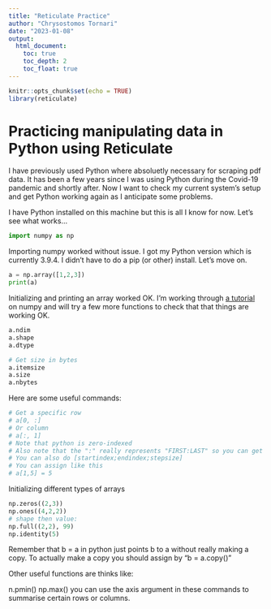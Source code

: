 ```yaml
---    
title: "Reticulate Practice"
author: "Chrysostomos Tornari"
date: "2023-01-08"
output:
  html_document:
    toc: true
    toc_depth: 2
    toc_float: true
---
```


```r
knitr::opts_chunk$set(echo = TRUE)
library(reticulate)
```

# Practicing manipulating data in Python using Reticulate

I have previously used Python where absoluetly necessary for scraping pdf data. It has been a few years since I was using Python during the Covid-19 pandemic and shortly after. Now I want to check my current system's setup and get Python working again as I anticipate some problems.

I have Python installed on this machine but this is all I know for now. Let's see what works...

```python
import numpy as np
```

Importing numpy worked without issue. I got my Python version which is currently 3.9.4. I didn't have to do a pip (or other) install. Let's move on.

```python
a = np.array([1,2,3])
print(a)
```

Initializing and printing an array worked OK. I'm working through [a tutorial](https://www.youtube.com/watch?v=QUT1VHiLmmI) on numpy and will try a few more functions to check that that things are working OK.

```python
a.ndim
a.shape
a.dtype

# Get size in bytes
a.itemsize
a.size
a.nbytes
```

Here are some useful commands:

```python
# Get a specific row
# a[0, :]
# Or column
# a[:, 1]
# Note that python is zero-indexed
# Also note that the ":" really represents "FIRST:LAST" so you can get ranges
# You can also do [startindex;endindex;stepsize]
# You can assign like this
# a[1,5] = 5
```

Initializing different types of arrays

```python
np.zeros((2,3))
np.ones((4,2,2))
# shape then value:
np.full((2,2), 99)
np.identity(5)
```

Remember that b = a in python just points b to a without really making a copy. To actually make a copy you should assign by "b = a.copy()"

Other useful functions are thinks like:

n.pmin()
np.max()
you can use the axis argument in these commands to summarise certain rows or columns.


 
 
 
